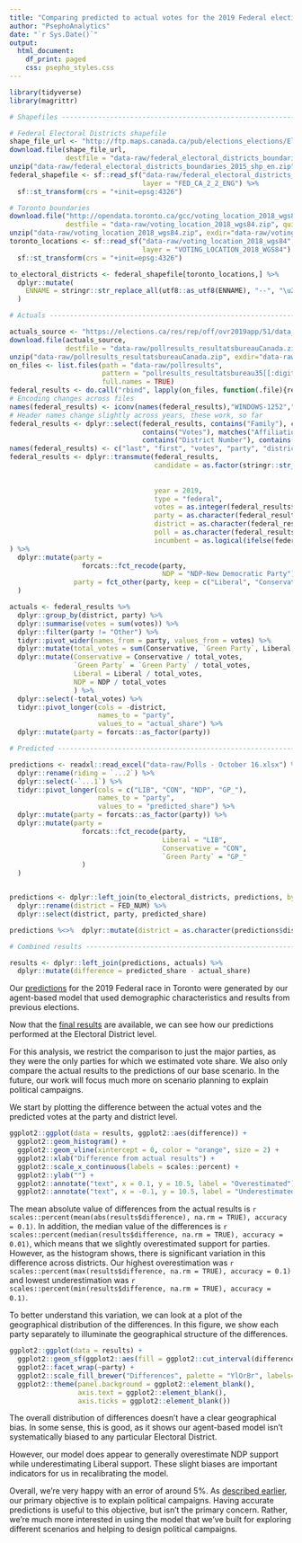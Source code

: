 ```yaml
---
title: "Comparing predicted to actual votes for the 2019 Federal election"
author: "PsephoAnalytics"
date: "`r Sys.Date()`"
output:
  html_document:
    df_print: paged
    css: psepho_styles.css
---
```


```r
library(tidyverse)
library(magrittr)

# Shapefiles --------------------------------------------------------------

# Federal Electoral Districts shapefile
shape_file_url <- "http://ftp.maps.canada.ca/pub/elections_elections/Electoral-districts_Circonscription-electorale/federal_electoral_districts_boundaries_2015/federal_electoral_districts_boundaries_2015_shp_en.zip"
download.file(shape_file_url,
              destfile = "data-raw/federal_electoral_districts_boundaries_2015_shp_en.zip", quiet = TRUE)
unzip("data-raw/federal_electoral_districts_boundaries_2015_shp_en.zip", exdir="data-raw/federal_electoral_districts_boundaries_2015_shp_en")
federal_shapefile <- sf::read_sf("data-raw/federal_electoral_districts_boundaries_2015_shp_en",
                                 layer = "FED_CA_2_2_ENG") %>%
  sf::st_transform(crs = "+init=epsg:4326")

# Toronto boundaries
download.file("http://opendata.toronto.ca/gcc/voting_location_2018_wgs84.zip",
              destfile = "data-raw/voting_location_2018_wgs84.zip", quiet = TRUE)
unzip("data-raw/voting_location_2018_wgs84.zip", exdir="data-raw/voting_location_2018_wgs84")
toronto_locations <- sf::read_sf("data-raw/voting_location_2018_wgs84",
                                 layer = "VOTING_LOCATION_2018_WGS84") %>%
  sf::st_transform(crs = "+init=epsg:4326")

to_electoral_districts <- federal_shapefile[toronto_locations,] %>% 
  dplyr::mutate(
    ENNAME = stringr::str_replace_all(utf8::as_utf8(ENNAME), "--", "\u2013")
  )

# Actuals --------------------------------------------------------------

actuals_source <- "https://elections.ca/res/rep/off/ovr2019app/51/data_donnees/pollresults_resultatsbureauCanada.zip"
download.file(actuals_source,
              destfile = "data-raw/pollresults_resultatsbureauCanada.zip", quiet = TRUE)
unzip("data-raw/pollresults_resultatsbureauCanada.zip", exdir="data-raw/pollresults")
on_files <- list.files(path = "data-raw/pollresults",
                       pattern = "pollresults_resultatsbureau35[[:digit:]]{3}.csv",
                       full.names = TRUE)
federal_results <- do.call("rbind", lapply(on_files, function(.file){readr::read_csv(.file)}))
# Encoding changes across files
names(federal_results) <- iconv(names(federal_results),"WINDOWS-1252","UTF-8")
# Header names change slightly across years, these work, so far
federal_results <- dplyr::select(federal_results, contains("Family"), contains("First"),
                                 contains("Votes"), matches("Affiliation.*English"),
                                 contains("District Number"), contains("Polling Station Number"), contains("Incumbent"))
names(federal_results) <- c("last", "first", "votes", "party", "district", "poll", "incumbent")
federal_results <- dplyr::transmute(federal_results,
                                    candidate = as.factor(stringr::str_c(federal_results$last,
                                                                         federal_results$first ,
                                                                         sep = " ")),
                                    year = 2019,
                                    type = "federal",
                                    votes = as.integer(federal_results$votes),
                                    party = as.character(federal_results$party),
                                    district = as.character(federal_results$district),
                                    poll = as.character(federal_results$poll),
                                    incumbent = as.logical(ifelse(federal_results$incumbent == "Y", 1, 0))
) %>% 
  dplyr::mutate(party = 
                  forcats::fct_recode(party,
                                      NDP = "NDP-New Democratic Party"),
                party = fct_other(party, keep = c("Liberal", "Conservative", "NDP", "Green Party"))
  )

actuals <- federal_results %>% 
  dplyr::group_by(district, party) %>% 
  dplyr::summarise(votes = sum(votes)) %>% 
  dplyr::filter(party != "Other") %>% 
  tidyr::pivot_wider(names_from = party, values_from = votes) %>% 
  dplyr::mutate(total_votes = sum(Conservative, `Green Party`, Liberal, NDP)) %>% 
  dplyr::mutate(Conservative = Conservative / total_votes,
                `Green Party` = `Green Party` / total_votes,
                Liberal = Liberal / total_votes,
                NDP = NDP / total_votes
                ) %>% 
  dplyr::select(-total_votes) %>% 
  tidyr::pivot_longer(cols = -district, 
                      names_to = "party",
                      values_to = "actual_share") %>% 
  dplyr::mutate(party = forcats::as_factor(party))

# Predicted --------------------------------------------------------------

predictions <- readxl::read_excel("data-raw/Polls - October 16.xlsx") %>% 
  dplyr::rename(riding = `...2`) %>% 
  dplyr::select(-`...1`) %>% 
  tidyr::pivot_longer(cols = c("LIB", "CON", "NDP", "GP_"), 
                      names_to = "party", 
                      values_to = "predicted_share") %>% 
  dplyr::mutate(party = forcats::as_factor(party)) %>% 
  dplyr::mutate(party = 
                  forcats::fct_recode(party,
                                      Liberal = "LIB",
                                      Conservative = "CON",
                                      `Green Party` = "GP_"
                  )
  )


predictions <- dplyr::left_join(to_electoral_districts, predictions, by = c("ENNAME" = "riding")) %>%
  dplyr::rename(district = FED_NUM) %>% 
  dplyr::select(district, party, predicted_share)

predictions %<>%  dplyr::mutate(district = as.character(predictions$district))

# Combined results --------------------------------------------------------------

results <- dplyr::left_join(predictions, actuals) %>% 
  dplyr::mutate(difference = predicted_share - actual_share)

```


Our [predictions](http://www.psephoanalytics.ca/2019/10/using-our-agent-based-model-to-scenario.html) for the 2019 Federal race in Toronto were generated by our agent-based model that used demographic characteristics and results from previous elections.

Now that the [final results](https://elections.ca/content.aspx?section=ele&document=index&dir=pas/43ge&lang=e) are available, we can see how our predictions performed at the Electoral District level.

For this analysis, we restrict the comparison to just the major parties, as they were the only parties for which we estimated vote share. We also only compare the actual results to the predictions of our base scenario. In the future, our work will focus much more on scenario planning to explain political campaigns. 

We start by plotting the difference between the actual votes and the predicted votes at the party and district level.

```r
ggplot2::ggplot(data = results, ggplot2::aes(difference)) +
  ggplot2::geom_histogram() +
  ggplot2::geom_vline(xintercept = 0, color = "orange", size = 2) +
  ggplot2::xlab("Difference from actual results") +
  ggplot2::scale_x_continuous(labels = scales::percent) +
  ggplot2::ylab("") +
  ggplot2::annotate("text", x = 0.1, y = 10.5, label = "Overestimated") +
  ggplot2::annotate("text", x = -0.1, y = 10.5, label = "Underestimated")
```

The mean absolute value of differences from the actual results is `r scales::percent(mean(abs(results$difference), na.rm = TRUE), accuracy = 0.1)`. In addition, the median value of the differences is `r scales::percent(median(results$difference, na.rm = TRUE), accuracy = 0.01)`, which means that we slightly overestimated support for parties. However, as the histogram shows, there is significant variation in this difference across districts. Our highest overestimation was `r scales::percent(max(results$difference, na.rm = TRUE), accuracy = 0.1)` and lowest underestimation was `r scales::percent(min(results$difference, na.rm = TRUE), accuracy = 0.1)`.

To better understand this variation, we can look at a plot of the geographical distribution of the differences. In this figure, we show each party separately to illuminate the geographical structure of the differences.

```r
ggplot2::ggplot(data = results) +
  ggplot2::geom_sf(ggplot2::aes(fill = ggplot2::cut_interval(difference, 5))) +
  ggplot2::facet_wrap(~party) +
  ggplot2::scale_fill_brewer("Differences", palette = "YlOrBr", labels=c("Underestimate", "", "", "", "Overestimate")) +
  ggplot2::theme(panel.background = ggplot2::element_blank(),
                 axis.text = ggplot2::element_blank(),
                 axis.ticks = ggplot2::element_blank())
```

The overall distribution of differences doesn't have a clear geographical bias. In some sense, this is good, as it shows our agent-based model isn't systematically biased to any particular Electoral District. 

However, our model does appear to generally overestimate NDP support while underestimating Liberal support. These slight biases are important indicators for us in recalibrating the model.

Overall, we're very happy with an error of around 5%. As [described earlier](http://www.psephoanalytics.ca/2019/10/using-agent-based-modeling-to-explain.html), our primary objective is to explain political campaigns. Having accurate predictions is useful to this objective, but isn't the primary concern. Rather, we're much more interested in using the model that we've built for exploring different scenarios and helping to design political campaigns. 